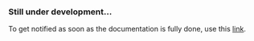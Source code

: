 ### Still under development...

To get notified as soon as the documentation is fully done, use this
[link](https://cipherlogs.com/newsletter).


